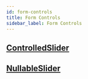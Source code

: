 ```yaml
---
id: form-controls
title: Form Controls
sidebar_label: Form Controls
---
```


## [ControlledSlider](https://github.com/UW-Macrostrat/ui-components/blob/master/src/form-controls/slider.ts#L18)

## [NullableSlider](https://github.com/UW-Macrostrat/ui-components/blob/master/src/form-controls/slider.ts#L28)
